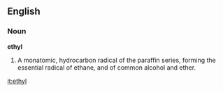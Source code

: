 ==English==

===Noun===

'''ethyl'''

#A monatomic, hydrocarbon radical of the paraffin series, forming the essential radical of ethane, and of common alcohol and ether.

[[it:ethyl]]